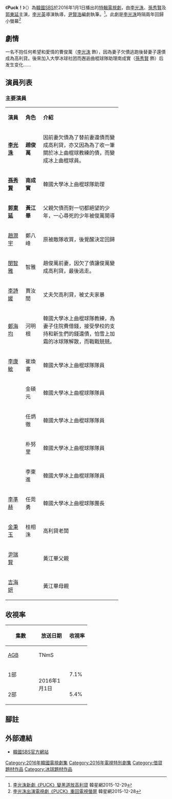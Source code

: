 {{Infobox Television
| show_name            = Puck！
| original_name        = {{lang|ko|퍽!}}
| image                = [[File:Puck_SBS.jpg|250px]]
| caption              = 
| show_name_2          = 
| format               = 
| creator              = 
| developer            = 
| writer               = [[尹賢浩|尹賢浩]]
| director             = [[李光英|李光英]]
| starring             = [[李光洙_(演員)|李光洙]]、[[孫秀賢|孫秀賢]]、[[郭東延|郭東延]]
| theme_music_composer = 
| opentheme            = 
| endtheme             = 
| composer             = 
| country              = {{KOR}}
| language             = [[韓語|韓語]]
| num_episodes         = 2
| runtime              = 約72分鐘
| company              = 
| produce_year         = 2015年
| channel              = [[SBS株式會社|SBS]]
| first_run            = {{KOR}}
| aired                = 2016年1月1日
| preceded_by          = <!--作品系列首部特別劇-->
| followed_by          = <!--作品系列首部特別劇-->
| related              = 
| website              = http://www.sbs.co.kr/builder/programMainList.do?pgm_id=22000008939
| 台灣名稱   = 撲通！
| 港澳名稱   = Puck!
}}
《'''Puck！'''》（{{lang-ko|'''퍽!'''}}）為[[韓國|韓國]][[SBS株式會社|SBS]]於2016年1月1日播出的[[SBS特輯電視劇|特輯電視劇]]，由[[李光洙_(演員)|李光洙]]、[[孫秀賢|孫秀賢]]及[[郭東延|郭東延]]主演，[[李光英|李光英]]導演執導，[[尹賢浩|尹賢浩]]編劇執筆。<ref>[http://www.koreastardaily.com/tc/news/72113 李光洙新劇《PUCK》變黑道放高利貸] {{Wayback|url=http://www.koreastardaily.com/tc/news/72113 |date=20160101124231 }} 韓星網2015-12-29{{zh-tw}}</ref>。此劇是[[李光洙_(演員)|李光洙]]時隔兩年回歸小螢幕<ref>[http://www.koreastardaily.com/tc/news/72071 李光洙出演電視劇《PUCK》重回電視螢屏] {{Wayback|url=http://www.koreastardaily.com/tc/news/72071 |date=20151231030157 }} 韓星網2015-12-28{{zh-tw}}</ref>

==劇情==
一名不抱任何希望和愛情的曹俊萬（[[李光洙_(演員)|李光洙]] 飾），因為妻子欠債逃跑後替妻子還債成為高利貸。後來加入大學冰球社团而邂逅曲棍球隊助理南成實（[[孫秀賢|孫秀賢]] 飾）后发生变化......

== 演員列表 ==
===主要演員===
{| class="wikitable" width="70%" style="text-align:center"
|- style="background:lightskyblue; color:black" align=center
| width="12%" | '''演員''' 
| width="12%" | '''角色'''
| '''介紹''' 
|-
| '''[[李光洙_(演員)|李光洙]]''' || '''趙俊萬''' ||align=left|因前妻欠債為了替前妻還債而變成高利貸，亦又因為為了收一筆關於冰上曲棍球教練的債，而變成冰上曲棍球員。
|-
| '''[[孫秀賢|孫秀賢]]'''|| '''南成實''' ||align=left|韓國大學冰上曲棍球隊助理
|-
| '''[[郭東延|郭東延]]''' || '''黃江畢''' ||align=left|父親欠債而對一切都絕望的少年，一心尋死的少年被俊萬開導
|-
| [[趙潤宇|趙潤宇]] || 鄭八峰 ||align=left|原被敵隊收買，後覺醒決定回歸
|-
| [[閔智雅|閔智雅]] || 智雅 ||align=left|趙俊萬前妻，因欠了債讓俊萬變成高利貸，最後逃走。
|-
| [[李詩媛|李詩媛]] || 賈汝誾 ||align=left|丈夫欠高利貸，被丈夫家暴
|-
| [[鄭海均|鄭海均]] || 河明根 ||align=left|韓國大學冰上曲棍球隊教練，為妻子住院費借錢，接受學校的支持和新生們的錢還債，怕雪上加霜的冰球隊解散，而戰戰兢兢。
|-
| [[李康敏_(演員)|李康敏]] || 崔煥書 ||align=left|韓國大學冰上曲棍球隊隊員
|-
| {{link-ko|薛真煥|이강민 (배우)}} || 金碩元 ||align=left|韓國大學冰上曲棍球隊隊員
|-
| {{link-ko|曹榮俊|조용훈}} || 任炳徹 ||align=left|韓國大學冰上曲棍球隊隊員
|-
| {{link-ko|金鎭宇|김진우}} || 朴努里 ||align=left|韓國大學冰上曲棍球隊隊員
|-
| {{link-ko|徐翰洁|서한결}} || 李東進 ||align=left|韓國大學冰上曲棍球隊隊員
|-
| [[李準赫|李準赫]] || 任莞勇 ||align=left|韓國大學冰上曲棍球隊團長
|-
| [[金秉玉|金秉玉]] || 桂相洙 ||align=left|高利貸老闆
|-
| [[尹瑞賢|尹瑞賢]] ||  ||align=left|黃江畢父親
|-
|[[吉海妍|吉海妍]] ||  ||align=left|黃江畢母親
|}

==收視率==
{|class=wikitable style="font-size: 90%;" style="text-align:center"
|-
!rowspan="2"|集數
!rowspan="2"|放送日期
!colspan="2"|收視率
|-
!style="width: 5em;" | [[AGB尼爾森|AGB]]
!style="width: 5em;" | TNmS
|-
! 1部
| rowspan=2|2016年1月1日
| 7.1%
| 6.3%
|- 
! 2部
| 5.4%
| 4.7%
|}

==腳註==
{{Reflist}}

==外部連結==
*[http://www.sbs.co.kr/builder/programMainList.do?pgm_id=22000008939 韓國SBS官方網站]{{Dead link|date=2019年10月 |bot=InternetArchiveBot |fix-attempted=yes }}{{ko}}

{{電視節目的變遷
|電視台={{KOR}} [[SBS_(韓國)|SBS]]
|播放檔次=[[SBS特輯電視劇|特輯電視劇]]
|節目名稱=Puck！<br />（2016年1月1日）
|上一節目=[[你的窺視|你的窺視]]<br />（2015年12月26日）
|下一節目=[[神秘的新學生|神秘的新學生]]<br />（2016年1月29日）
}}

{{SBS特輯電視劇}}

[[Category:2016年韓國電視劇集|Category:2016年韓國電視劇集]]
[[Category:2016年電視特別劇集|Category:2016年電視特別劇集]]
[[Category:借貸題材作品|Category:借貸題材作品]]
[[Category:冰球題材作品|Category:冰球題材作品]]